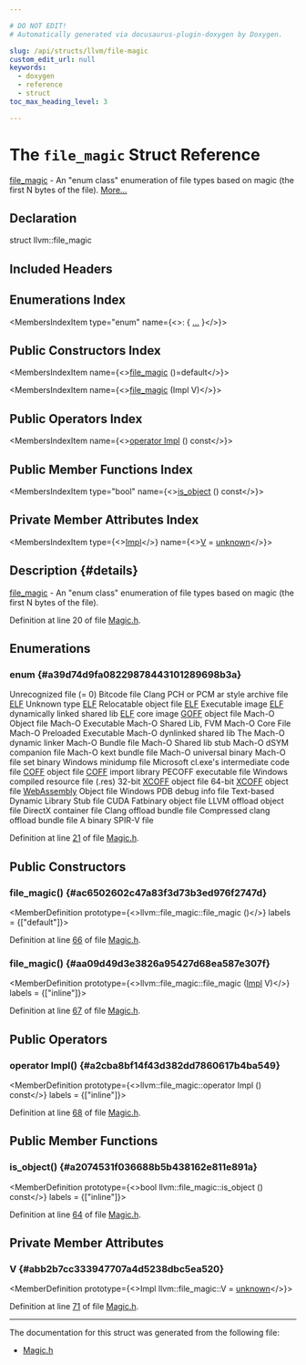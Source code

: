 ```yaml
---

# DO NOT EDIT!
# Automatically generated via docusaurus-plugin-doxygen by Doxygen.

slug: /api/structs/llvm/file-magic
custom_edit_url: null
keywords:
  - doxygen
  - reference
  - struct
toc_max_heading_level: 3

---
```





# The `file_magic` Struct Reference

<DoxygenPage pluginConfig={pluginConfig}>

<a href="/docs/api/structs/llvm/file-magic">file&#95;magic</a> - An &quot;enum class&quot; enumeration of file types based on magic (the first N bytes of the file). <a href="#details">More...</a>

## Declaration

<CodeBlock>struct llvm::file_magic</CodeBlock>

## Included Headers

<IncludesList>
<IncludesListItem
  filePath="llvm/BinaryFormat/Magic.h"
  permalink="/docs/api/files/include/include/llvm/include/llvm/binaryformat/magic-h"
  isLocal="true" />
</IncludesList>

## Enumerations Index

<MembersIndex>

<MembersIndexItem
  type="enum"
  name={<>:  &#123; <a href="#a39d74d9fa08229878443101289698b3a">...</a> &#125;</>}>
</MembersIndexItem>

</MembersIndex>

## Public Constructors Index

<MembersIndex>

<MembersIndexItem
  name={<><a href="#ac6502602c47a83f3d73b3ed976f2747d">file&#95;magic</a> ()=default</>}>
</MembersIndexItem>

<MembersIndexItem
  name={<><a href="#aa09d49d3e3826a95427d68ea587e307f">file&#95;magic</a> (Impl V)</>}>
</MembersIndexItem>

</MembersIndex>

## Public Operators Index

<MembersIndex>

<MembersIndexItem
  name={<><a href="#a2cba8bf14f43d382dd7860617b4ba549">operator Impl</a> () const</>}>
</MembersIndexItem>

</MembersIndex>

## Public Member Functions Index

<MembersIndex>

<MembersIndexItem
  type="bool"
  name={<><a href="#a2074531f036688b5b438162e811e891a">is&#95;object</a> () const</>}>
</MembersIndexItem>

</MembersIndex>

## Private Member Attributes Index

<MembersIndex>

<MembersIndexItem
  type={<><a href="#a39d74d9fa08229878443101289698b3a">Impl</a></>}
  name={<><a href="#abb2b7cc333947707a4d5238dbc5ea520">V</a> = <a href="#a39d74d9fa08229878443101289698b3aae5a2f339dd671d3caf9b616ef7bf1efd">unknown</a></>}>
</MembersIndexItem>

</MembersIndex>

## Description {#details}

<a href="/docs/api/structs/llvm/file-magic">file&#95;magic</a> - An &quot;enum class&quot; enumeration of file types based on magic (the first N bytes of the file).

Definition at line 20 of file <a href="/docs/api/files/include/include/llvm/include/llvm/binaryformat/magic-h">Magic.h</a>.

<SectionDefinition>

## Enumerations

### enum  {#a39d74d9fa08229878443101289698b3a}

<MemberDefinition
  prototype="enum llvm::file_magic::Impl ">

<EnumerationList title="Enumeration values">

<Link id="a39d74d9fa08229878443101289698b3aae5a2f339dd671d3caf9b616ef7bf1efd" />
<EnumerationListItem name="unknown">
Unrecognized file (= 0)
</EnumerationListItem>

<Link id="a39d74d9fa08229878443101289698b3aa9b217cf59bac16d57cf52c3e76f3ce50" />
<EnumerationListItem name="bitcode">
Bitcode file
</EnumerationListItem>

<Link id="a39d74d9fa08229878443101289698b3aabb25bd86fcacafa4654636a3985d0f5e" />
<EnumerationListItem name="clang_ast">
Clang PCH or PCM
</EnumerationListItem>

<Link id="a39d74d9fa08229878443101289698b3aa35fa482a9a36a65cbd44ed6a98563cd9" />
<EnumerationListItem name="archive">
ar style archive file
</EnumerationListItem>

<Link id="a39d74d9fa08229878443101289698b3aad31db91c55e2f1f5090ddbe652c20b1f" />
<EnumerationListItem name="elf">
<a href="/docs/api/namespaces/llvm/elf">ELF</a> Unknown type
</EnumerationListItem>

<Link id="a39d74d9fa08229878443101289698b3aa1b167178973059ff5b3a4b2bf2377450" />
<EnumerationListItem name="elf_relocatable">
<a href="/docs/api/namespaces/llvm/elf">ELF</a> Relocatable object file
</EnumerationListItem>

<Link id="a39d74d9fa08229878443101289698b3aa46a884b4756415ac19d0ac5d2bf56079" />
<EnumerationListItem name="elf_executable">
<a href="/docs/api/namespaces/llvm/elf">ELF</a> Executable image
</EnumerationListItem>

<Link id="a39d74d9fa08229878443101289698b3aa380638a0d06dd9003d4dd307f7b0851c" />
<EnumerationListItem name="elf_shared_object">
<a href="/docs/api/namespaces/llvm/elf">ELF</a> dynamically linked shared lib
</EnumerationListItem>

<Link id="a39d74d9fa08229878443101289698b3aabf5672e0a28c6ed1db85035f1b85fc5b" />
<EnumerationListItem name="elf_core">
<a href="/docs/api/namespaces/llvm/elf">ELF</a> core image
</EnumerationListItem>

<Link id="a39d74d9fa08229878443101289698b3aa40ebaa45e99e5d81f24d506e33afdb42" />
<EnumerationListItem name="goff_object">
<a href="/docs/api/namespaces/llvm/goff">GOFF</a> object file
</EnumerationListItem>

<Link id="a39d74d9fa08229878443101289698b3aac557d5088dac1a5cca0c2c7e78174632" />
<EnumerationListItem name="macho_object">
Mach-O Object file
</EnumerationListItem>

<Link id="a39d74d9fa08229878443101289698b3aae3fbcf9e4d077fe08e7e73eb785f0a2c" />
<EnumerationListItem name="macho_executable">
Mach-O Executable
</EnumerationListItem>

<Link id="a39d74d9fa08229878443101289698b3aae796c2e08310bfe518ffc166cb788601" />
<EnumerationListItem name="macho_fixed_virtual_memory_shared_lib">
Mach-O Shared Lib, FVM
</EnumerationListItem>

<Link id="a39d74d9fa08229878443101289698b3aaa01c66176cb9de4bb75c2b551133e38e" />
<EnumerationListItem name="macho_core">
Mach-O Core File
</EnumerationListItem>

<Link id="a39d74d9fa08229878443101289698b3aa590d298012f657bc6b970e50d9f774c1" />
<EnumerationListItem name="macho_preload_executable">
Mach-O Preloaded Executable
</EnumerationListItem>

<Link id="a39d74d9fa08229878443101289698b3aa45f3946b8331a826457113aa5d81bc96" />
<EnumerationListItem name="macho_dynamically_linked_shared_lib">
Mach-O dynlinked shared lib
</EnumerationListItem>

<Link id="a39d74d9fa08229878443101289698b3aaea9f98c476ea8892d4bf66157d526cde" />
<EnumerationListItem name="macho_dynamic_linker">
The Mach-O dynamic linker
</EnumerationListItem>

<Link id="a39d74d9fa08229878443101289698b3aad50da1fb17899eb0b0f714edf96c83c7" />
<EnumerationListItem name="macho_bundle">
Mach-O Bundle file
</EnumerationListItem>

<Link id="a39d74d9fa08229878443101289698b3aa56440a39ccbe80c75e2e674aaafd00d4" />
<EnumerationListItem name="macho_dynamically_linked_shared_lib_stub">
Mach-O Shared lib stub
</EnumerationListItem>

<Link id="a39d74d9fa08229878443101289698b3aae40fb5199f3d0b10d917738a06b4b6b0" />
<EnumerationListItem name="macho_dsym_companion">
Mach-O dSYM companion file
</EnumerationListItem>

<Link id="a39d74d9fa08229878443101289698b3aa86da0e718a3fbe29422c095c55af3bfa" />
<EnumerationListItem name="macho_kext_bundle">
Mach-O kext bundle file
</EnumerationListItem>

<Link id="a39d74d9fa08229878443101289698b3aa9afb9b390f3041249d9a2dee384e4c1d" />
<EnumerationListItem name="macho_universal_binary">
Mach-O universal binary
</EnumerationListItem>

<Link id="a39d74d9fa08229878443101289698b3aa75fee6d4cd7dfafcb268524c93b56101" />
<EnumerationListItem name="macho_file_set">
Mach-O file set binary
</EnumerationListItem>

<Link id="a39d74d9fa08229878443101289698b3aa41c57613a130abf5992d1e1a16497b04" />
<EnumerationListItem name="minidump">
Windows minidump file
</EnumerationListItem>

<Link id="a39d74d9fa08229878443101289698b3aadcfa112d629e18c0a4eed4980ca4a7ae" />
<EnumerationListItem name="coff_cl_gl_object">
Microsoft cl.exe&#39;s intermediate code file
</EnumerationListItem>

<Link id="a39d74d9fa08229878443101289698b3aac575f4e16f05741d7656211f860dfcc3" />
<EnumerationListItem name="coff_object">
<a href="/docs/api/namespaces/llvm/coff">COFF</a> object file
</EnumerationListItem>

<Link id="a39d74d9fa08229878443101289698b3aa007729224f13c224129cef854ce5fc0c" />
<EnumerationListItem name="coff_import_library">
<a href="/docs/api/namespaces/llvm/coff">COFF</a> import library
</EnumerationListItem>

<Link id="a39d74d9fa08229878443101289698b3aa906a95690dc1df5a24e4253c83edd77c" />
<EnumerationListItem name="pecoff_executable">
PECOFF executable file
</EnumerationListItem>

<Link id="a39d74d9fa08229878443101289698b3aab93daf35debe3630ad69460b3c1d072a" />
<EnumerationListItem name="windows_resource">
Windows compiled resource file (.res)
</EnumerationListItem>

<Link id="a39d74d9fa08229878443101289698b3aaa39e4e5aa8493605e279d127dc484379" />
<EnumerationListItem name="xcoff_object_32">
32-bit <a href="/docs/api/namespaces/llvm/xcoff">XCOFF</a> object file
</EnumerationListItem>

<Link id="a39d74d9fa08229878443101289698b3aa45ff397494885b031c2b6a75797e7d7e" />
<EnumerationListItem name="xcoff_object_64">
64-bit <a href="/docs/api/namespaces/llvm/xcoff">XCOFF</a> object file
</EnumerationListItem>

<Link id="a39d74d9fa08229878443101289698b3aaa0dedd1117ef34a81cb4b8751c3c1e4f" />
<EnumerationListItem name="wasm_object">
<a href="/docs/api/namespaces/llvm/webassembly">WebAssembly</a> Object file
</EnumerationListItem>

<Link id="a39d74d9fa08229878443101289698b3aa0d7b7082a37cb024864ce149d0b04f5f" />
<EnumerationListItem name="pdb">
Windows PDB debug info file
</EnumerationListItem>

<Link id="a39d74d9fa08229878443101289698b3aafa3f3f16300b9876aa0147b61ca8edaa" />
<EnumerationListItem name="tapi_file">
Text-based Dynamic Library Stub file
</EnumerationListItem>

<Link id="a39d74d9fa08229878443101289698b3aadeb5166eb440a9fc83a3c586223b25e8" />
<EnumerationListItem name="cuda_fatbinary">
CUDA Fatbinary object file
</EnumerationListItem>

<Link id="a39d74d9fa08229878443101289698b3aa91e1aaaa67b1f5232dbea39497ef9250" />
<EnumerationListItem name="offload_binary">
LLVM offload object file
</EnumerationListItem>

<Link id="a39d74d9fa08229878443101289698b3aa8570da074cd02b24514d79e2b84dd600" />
<EnumerationListItem name="dxcontainer_object">
DirectX container file
</EnumerationListItem>

<Link id="a39d74d9fa08229878443101289698b3aa5b3ee11ca5b4c14dd6c13ac147d76b77" />
<EnumerationListItem name="offload_bundle">
Clang offload bundle file
</EnumerationListItem>

<Link id="a39d74d9fa08229878443101289698b3aa73165d81a387644aea1856f9a567a23a" />
<EnumerationListItem name="offload_bundle_compressed">
Compressed clang offload bundle file
</EnumerationListItem>

<Link id="a39d74d9fa08229878443101289698b3aa11ec46239073e8ad58f263bedf619cbc" />
<EnumerationListItem name="spirv_object">
A binary SPIR-V file
</EnumerationListItem>

</EnumerationList>

Definition at line <a href="/docs/api/files/include/include/llvm/include/llvm/binaryformat/magic-h/#l00021">21</a> of file <a href="/docs/api/files/include/include/llvm/include/llvm/binaryformat/magic-h">Magic.h</a>.
</MemberDefinition>

</SectionDefinition>

<SectionDefinition>

## Public Constructors

### file&#95;magic() {#ac6502602c47a83f3d73b3ed976f2747d}

<MemberDefinition
  prototype={<>llvm::file&#95;magic::file&#95;magic ()</>}
  labels = {["default"]}>

Definition at line <a href="/docs/api/files/include/include/llvm/include/llvm/binaryformat/magic-h/#l00066">66</a> of file <a href="/docs/api/files/include/include/llvm/include/llvm/binaryformat/magic-h">Magic.h</a>.
</MemberDefinition>

### file&#95;magic() {#aa09d49d3e3826a95427d68ea587e307f}

<MemberDefinition
  prototype={<>llvm::file&#95;magic::file&#95;magic (<a href="#a39d74d9fa08229878443101289698b3a">Impl</a> V)</>}
  labels = {["inline"]}>

Definition at line <a href="/docs/api/files/include/include/llvm/include/llvm/binaryformat/magic-h/#l00067">67</a> of file <a href="/docs/api/files/include/include/llvm/include/llvm/binaryformat/magic-h">Magic.h</a>.
</MemberDefinition>

</SectionDefinition>

<SectionDefinition>

## Public Operators

### operator Impl() {#a2cba8bf14f43d382dd7860617b4ba549}

<MemberDefinition
  prototype={<>llvm::file&#95;magic::operator Impl () const</>}
  labels = {["inline"]}>

Definition at line <a href="/docs/api/files/include/include/llvm/include/llvm/binaryformat/magic-h/#l00068">68</a> of file <a href="/docs/api/files/include/include/llvm/include/llvm/binaryformat/magic-h">Magic.h</a>.
</MemberDefinition>

</SectionDefinition>

<SectionDefinition>

## Public Member Functions

### is&#95;object() {#a2074531f036688b5b438162e811e891a}

<MemberDefinition
  prototype={<>bool llvm::file&#95;magic::is&#95;object () const</>}
  labels = {["inline"]}>

Definition at line <a href="/docs/api/files/include/include/llvm/include/llvm/binaryformat/magic-h/#l00064">64</a> of file <a href="/docs/api/files/include/include/llvm/include/llvm/binaryformat/magic-h">Magic.h</a>.
</MemberDefinition>

</SectionDefinition>

<SectionDefinition>

## Private Member Attributes

### V {#abb2b7cc333947707a4d5238dbc5ea520}

<MemberDefinition
  prototype={<>Impl llvm::file&#95;magic::V = <a href="#a39d74d9fa08229878443101289698b3aae5a2f339dd671d3caf9b616ef7bf1efd">unknown</a></>}>

Definition at line <a href="/docs/api/files/include/include/llvm/include/llvm/binaryformat/magic-h/#l00071">71</a> of file <a href="/docs/api/files/include/include/llvm/include/llvm/binaryformat/magic-h">Magic.h</a>.
</MemberDefinition>

</SectionDefinition>

<hr/>

The documentation for this struct was generated from the following file:

<ul>
<li><a href="/docs/api/files/include/include/llvm/include/llvm/binaryformat/magic-h">Magic.h</a></li>
</ul>

</DoxygenPage>
